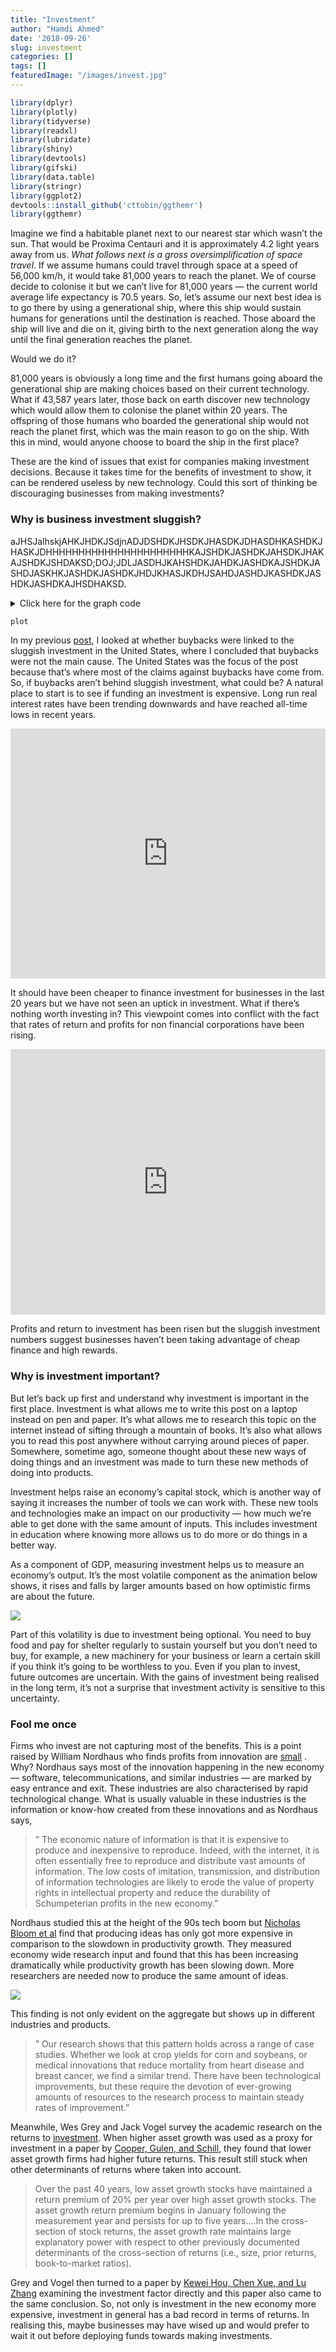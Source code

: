 ```yaml
---
title: "Investment"
author: "Hamdi Ahmed"
date: '2018-09-26'
slug: investment
categories: []
tags: []
featuredImage: "/images/invest.jpg"
---
```




``` r

library(dplyr)
library(plotly)
library(tidyverse)
library(readxl)
library(lubridate)
library(shiny)
library(devtools)
library(gifski)
library(data.table)
library(stringr)
library(ggplot2)
devtools::install_github('cttobin/ggthemr')
library(ggthemr)

```

Imagine we find a habitable planet next to our nearest star which wasn’t the sun. That would be Proxima Centauri and it is approximately 4.2 light years away from us. *What follows next is a gross oversimplification of space travel*. If we assume humans could travel through space at a speed of 56,000 km/h, it would take 81,000 years to reach the planet. We of course decide to colonise it but we can’t live for 81,000 years — the current world average life expectancy is 70.5 years. So, let’s assume our next best idea is to go there by using a generational ship, where this ship would sustain humans for generations until the destination is reached. Those aboard the ship will live and die on it, giving birth to the next generation along the way until the final generation reaches the planet. 

Would we do it? 

81,000 years is obviously a long time and the first humans going aboard the generational ship are making choices based on their current technology. What if 43,587 years later, those back on earth discover new technology which would allow them to colonise the planet within 20 years. The offspring of those humans who boarded the generational ship would not reach the planet first, which was the main reason to go on the ship. With this in mind, would anyone choose to board the ship in the first place?

These are the kind of issues that exist for companies making investment decisions. Because it takes time for the benefits of investment to show, it can be rendered useless by new technology. Could this sort of thinking be discouraging businesses from making investments?

### **Why is business investment sluggish?**

aJHSJalhskjAHKJHDKJSdjnADJDSHDKJHSDKJHASDKJDHASDHKASHDKJHASKJDHHHHHHHHHHHHHHHHHHHHHHKAJSHDKJASHDKJAHSDKJHAKAJSHDKJSHDAKSD;DOJ;JDLJASDHJKAHSHDKJAHDKJASHDKAJSHDKJASHDJASKHKJASHDKJASHDKJHDJKHASJKDHJSAHDJASHDJKASHDKJASHDKJASHDKAJHSDHAKSD.

<details>
<summary>Click here for the graph code</summary>
<p>
``` r

df <- read.csv("gross_invest.csv")

ggthemr("fresh")

darken_swatch(0.2)


windowsFonts(SansSerif=windowsFont("Microsoft Sans Serif Regular"))

xmarg = margin(10,15,0,0)
ymarg = margin(5,5,0,0)

capt = "Source: Integrated Macroeconomic Accounts Of the United States"

title = "Gross Nonfinancial Fixed Capital Formation"

mytheme <- theme(plot.caption=element_text(hjust=0,size=9),
                 plot.title = element_text(hjust=0.5, size=16),
                 axis.title.y = element_text(margin = ymarg, size = 12, face = "bold"),
                 axis.title.x = element_text(margin = xmarg, size = 12, face = "bold"),
                 axis.text.x = element_text(size=10),
                 axis.text.y = element_text(size=10)) 
  
  
plot <- ggplot(df, aes(x =date)) +
  geom_line(aes(y = gfcf_gdp), size = 1.4) +
  scale_color_manual(values=c("#0072B2")) +
  labs(x = "Date", y = "Percent of GDP", caption = capt) +
  ylim(0, 15) +
  scale_x_continuous(breaks=seq(1960, 2017, 5))+
  ggtitle(title) +
  mytheme

```
</p>
</details>

```r

plot

```

In my previous [post](https://hahm.netlify.com/buybacks-investment/), I looked at whether buybacks were linked to the sluggish investment in the United States, where I concluded that buybacks were not the main cause. The United States was the focus of the post because that’s where most of the claims against buybacks have come from. So, if buybacks aren’t behind sluggish investment, what could be? A natural place to start is to see if funding an investment is expensive. Long run real interest rates have been trending downwards and have reached all-time lows in recent years. 

<iframe src="https://data.oecd.org/chart/5kSC" width=100% height="400" style="border: 0" mozallowfullscreen="true" webkitallowfullscreen="true" allowfullscreen="true"><a href="https://data.oecd.org/chart/5kSC" target="_blank">OECD Chart: Long-term interest rates, Total, % per annum, Monthly, Jan 1990 – Sep 2018</a></iframe>

It should have been cheaper to finance investment for businesses in the last 20 years but we have not seen an uptick in investment. What if there’s nothing worth investing in? This viewpoint comes into conflict with the fact that rates of return and profits for non financial corporations have been rising. 

<iframe src="https://fred.stlouisfed.org/graph/graph-landing.php?g=mw0w&width=100%&height=300" scrolling="no" frameborder="0"style="overflow:hidden; width:100%; height:425px;" allowTransparency="true"></iframe>

Profits and return to investment has been risen but the sluggish investment numbers suggest businesses haven't been taking advantage of cheap finance and high rewards.

### **Why is investment important?**

But let's back up first and understand why investment is important in the first place. Investment is what allows me to write this post on a laptop instead on pen and paper. It’s what allows me to research this topic on the internet instead of sifting through a mountain of books. It’s also what allows you to read this post anywhere without carrying around pieces of paper. Somewhere, sometime ago, someone thought about these new ways of doing things and an investment was made to turn these new methods of doing into products.

Investment helps raise an economy’s capital stock, which is another way of saying it increases the number of tools we can work with. These new tools and technologies make an impact on our productivity — how much we’re able to get done with the same amount of inputs. This includes investment in education where knowing more allows us to do more or do things in a better way.

As a component of GDP, measuring investment helps us to measure an economy’s output. It’s the most volatile component as the animation below shows, it rises and falls by larger amounts based on how optimistic firms are about the future.


![](/images/volatile3.gif) 


Part of this volatility is due to investment being optional. You need to buy food and pay for shelter regularly to sustain yourself but you don’t need to buy, for example, a new machinery for your business or learn a certain skill if you think it’s going to be worthless to you. Even if you plan to invest, future outcomes are uncertain. With the gains of investment being realised in the long term, it’s not a surprise that investment activity is sensitive to this uncertainty.

### **Fool me once**

Firms who invest are not capturing most of the benefits. This is a point raised by William Nordhaus who finds profits from innovation are <a href="https://papers.ssrn.com/sol3/papers.cfm?abstract_id=820309" target="_blank">small</a> . Why? Nordhaus says most of the innovation happening in the new economy — software, telecommunications, and similar industries — are marked by easy entrance and exit. These industries are also characterised by rapid technological change. What is usually valuable in these industries is the information or know-how created from these innovations and as Nordhaus says,

>" The economic nature of information is that it is expensive to produce and inexpensive to reproduce. Indeed, with the internet, it is often essentially free to reproduce and distribute vast amounts of information. The low costs of imitation, transmission, and distribution of information technologies are likely to erode the value of property rights in intellectual property and reduce the durability of Schumpeterian profits in the new economy."

Nordhaus studied this at the height of the 90s tech boom but <a href="https://voxeu.org/article/ideas-aren-t-running-out-they-are-getting-more-expensive-find" target="_blank">Nicholas Bloom et al</a> find that producing ideas has only got more expensive in comparison to the slowdown in productivity growth. They measured economy wide research input and found that this has been increasing dramatically while productivity growth has been slowing down. More researchers are needed now to produce the same amount of ideas.

![](/images/expensive.png)

This finding is not only evident on the aggregate but shows up in different industries and products.

>" Our research shows that this pattern holds across a range of case studies. Whether we look at crop yields for corn and soybeans, or medical innovations that reduce mortality from heart disease and breast cancer, we find a similar trend. There have been technological improvements, but these require the devotion of ever-growing amounts of resources to the research process to maintain steady rates of improvement."

Meanwhile, Wes Grey and Jack Vogel survey the academic research on the returns to <a href="https://alphaarchitect.com/2018/03/20/buybacks-viewed-through-an-alternative-lens-investment/" target="_blank">investment</a>. When higher asset growth was used as a proxy for investment in a paper by <a href="https://papers.ssrn.com/sol3/papers.cfm?abstract_id=1335524&" target="_blank">Cooper, Gulen, and Schill</a>, they found that lower asset growth firms had higher future returns. This result still stuck when other determinants of returns where taken into account.

> Over the past 40 years, low asset growth stocks have maintained a return premium of 20% per year over high asset growth stocks. The asset growth return premium begins in January following the measurement year and persists for up to five years....In the cross-section of stock returns, the asset growth rate maintains large explanatory power with respect to other previously documented determinants of the cross-section of returns (i.e., size, prior returns, book-to-market ratios).

Grey and Vogel then turned to a paper by <a href="http://theinvestmentcapm.com/HouXueZhang2015RFS.pdf" target="_blank">Kewei Hou, Chen Xue, and Lu Zhang</a> examining the investment factor directly and this paper also came to the same conclusion. So, not only is investment in the new economy more expensive, investment in general has a bad record in terms of returns. In realising this, maybe businesses may have wised up and would prefer to wait it out before deploying funds towards making investments.
















